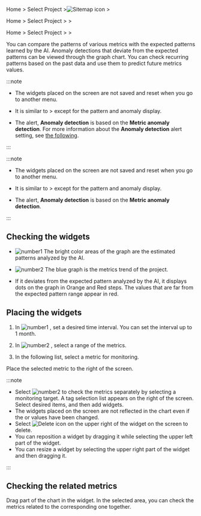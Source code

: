 <InDoc product="java,php,python,nodejs,dotnet,golang">

Home > Select Project >![Sitemap icon](/img/ic-sitemap.svg) <Cmdname sid="sitemap" className="uitext" />> <Cmdname sid="tag_count_anomaly_detection" className="uitext" />

</InDoc>

<InDoc product="postgresql,mysql,oracle,mssql,tibero,cubrid,altibase,redis,mongodb,server,kubernetes">

Home > Select Project > <Cmdname sid="analysis" className="uitext" /> > <Cmdname sid="tag_count_anomaly_detection" className="uitext" />

</InDoc>

<InDoc product='amazon-cloudwatch,amazon-ecs,azure,ncloud'>

Home > Select Project > <Cmdname sid="metrics" className="uitext" /> > <Cmdname sid="tag_count_anomaly_detection" className="uitext" />

</InDoc>

You can compare the patterns of various metrics with the expected patterns learned by the AI. Anomaly detections that deviate from the expected patterns can be viewed through the graph chart. You can check recurring patterns based on the past data and use them to predict future metrics values.

<Xclude product='amazon-cloudwatch,amazon-ecs,azure,oracle-cloud,ncloud'>

:::note

- The widgets placed on the screen are not saved and reset when you go to another menu.

- It is similar to <Cmdname sid="analysis" className="uitext" /> > <Cmdname sid="tag_count_chart" className="uitext" /> except for the pattern and anomaly display.

- The alert, **Anomaly detection** is based on the **Metric anomaly detection**. For more information about the **Anomaly detection** alert setting, see [the following](set-event-detect-anomal).

:::

</Xclude>

<InDoc product='amazon-cloudwatch,amazon-ecs,azure,oracle-cloud,ncloud'>

:::note

- The widgets placed on the screen are not saved and reset when you go to another menu.

- It is similar to <Cmdname sid="analysis" className="uitext" /> > <Cmdname sid="tag_count_chart" className="uitext" /> except for the pattern and anomaly display.

- The alert, **Anomaly detection** is based on the **Metric anomaly detection**. 

:::

</InDoc>

## Checking the widgets

<ImgLang img='metrics-detect-abnormal.png' desc='Metric Anomaly Detection' />

- ![number1](/img/number-01.png) The bright color areas of the graph are the estimated patterns analyzed by the AI. 

- ![number2](/img/number-02.png) The <span class='normal'>blue</span> graph is the metrics trend of the project.

- If it deviates from the expected pattern analyzed by the AI, it displays dots on the graph in <span class='slow'>Orange</span> and <span class='vslow'>Red</span> steps. The values that are far from the expected pattern range appear in <span class='vslow'>red</span>.

## Placing the widgets

<ImgLang img='metrics-detect-abnormal-set-widget.png' desc='Metric Anomaly Detection' />

1. In ![number1](/img/number-01.png) <Cmdname sid="time" className="uitext" />, set a desired time interval. You can set the interval up to 1 month.

2. In ![number2](/img/number-02.png) <Cmdname sid="filter" className="uitext" />, select a range of the metrics.

3. In the following list, select a metric for monitoring.

Place the selected metric to the right of the screen.

:::note

- Select ![number2](/img/number-02.png) <Cmdname sid="tag" className="uitext" /> to check the metrics separately by selecting a monitoring target. A tag selection list appears on the right of the screen. Select desired items, and then add widgets.
- The widgets placed on the screen are not reflected in the chart even if the <Cmdname sid="time" className="uitext" /> or <Cmdname sid="tag" className="uitext" /> values have been changed.
- Select ![Delete icon](/img/ico-remove.svg) on the upper right of the widget on the screen to delete.
- You can reposition a widget by dragging it while selecting the upper left part of the widget.
- You can resize a widget by selecting the upper right part of the widget and then dragging it.

:::

## Checking the related metrics

<ImgLang img='metrics-detect-anormal-details.png' desc='Metric Anomaly Detection' />

Drag part of the chart in the widget. In the selected area, you can check the metrics related to the corresponding one together.
